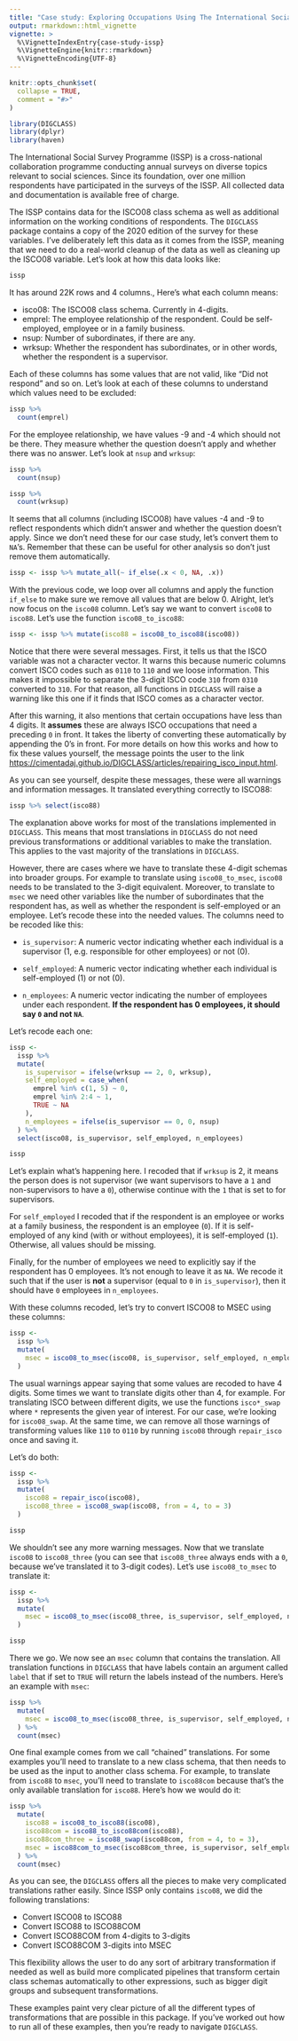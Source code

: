 ```yaml
---
title: "Case study: Exploring Occupations Using The International Social Survey Programme (ISSP)"
output: rmarkdown::html_vignette
vignette: >
  %\VignetteIndexEntry{case-study-issp}
  %\VignetteEngine{knitr::rmarkdown}
  %\VignetteEncoding{UTF-8}
---
```


```r
knitr::opts_chunk$set(
  collapse = TRUE,
  comment = "#>"
)
```

```r
library(DIGCLASS)
library(dplyr)
library(haven)
```

The International Social Survey Programme (ISSP) is a cross-national collaboration programme conducting annual surveys on diverse topics relevant to social sciences. Since its foundation, over one million respondents have participated in the surveys of the ISSP. All collected data and documentation is available free of charge.

The ISSP contains data for the ISCO08 class schema as well as additional information on the working conditions of respondents. The `DIGCLASS` package contains a copy of the 2020 edition of the survey for these variables. I've deliberately left this data as it comes from the ISSP, meaning that we need to do a real-world cleanup of the data as well as cleaning up the ISCO08 variable. Let's look at how this data looks like:

```r
issp
```

It has around 22K rows and 4 columns., Here's what each column means:

* isco08: The ISCO08 class schema. Currently in 4-digits.
* emprel: The employee relationship of the respondent. Could be self-employed, employee or in a family business.
* nsup: Number of subordinates, if there are any.
* wrksup: Whether the respondent has subordinates, or in other words, whether the respondent is a supervisor.

Each of these columns has some values that are not valid, like "Did not respond" and so on. Let's look at each of these columns to understand which values need to be excluded:

```r
issp %>%
  count(emprel)
```

For the employee relationship, we have values -9 and -4 which should not be there. They measure whether the question doesn't apply and whether there was no answer. Let's look at  `nsup` and `wrksup`:

```r
issp %>%
  count(nsup)
```


```r
issp %>%
  count(wrksup)
```

It seems that all columns (including ISCO08) have values -4 and -9 to reflect respondents which didn't answer and whether the question doesn't apply. Since we don't need these for our case study, let's convert them to `NA`'s. Remember that these can be useful for other analysis so don't just remove them automatically.

```r
issp <- issp %>% mutate_all(~ if_else(.x < 0, NA, .x))
```

With the previous code, we loop over all columns and apply the function `if_else` to make sure we remove all values that are below 0. Alright, let's now focus on the `isco08` column. Let's say we want to convert `isco08` to `isco88`. Let's use the function `isco08_to_isco88`:

```r
issp <- issp %>% mutate(isco88 = isco08_to_isco88(isco08))
```

Notice that there were several messages. First, it tells us that the ISCO variable was not a character vector. It warns this because numeric columns convert ISCO codes such as `0110` to `110` and we loose information. This makes it impossible to separate the 3-digit ISCO code `310` from `0310` converted to `310`. For that reason, all functions in `DIGCLASS` will raise a warning like this one if it finds that ISCO comes as a character vector.

After this warning, it also mentions that certain occupations have less than 4 digits. It **assumes** these are always ISCO occupations that need a preceding `0` in front. It takes the liberty of converting these automatically by appending the 0's in front. For more details on how this works and how to fix these values yourself, the message points the user to the link [https://cimentadaj.github.io/DIGCLASS/articles/repairing_isco_input.html](https://cimentadaj.github.io/DIGCLASS/articles/repairing_isco_input.html).

As you can see yourself, despite these messages, these were all warnings and information messages. It translated everything correctly to ISCO88:

```r
issp %>% select(isco88)
```

The explanation above works for most of the translations implemented in `DIGCLASS`. This means that most translations in `DIGCLASS` do not need previous transformations or additional variables to make the translation. This applies to the vast majority of the translations in `DIGCLASS`.

However, there are cases where we have to translate these 4-digit schemas into broader groups. For example to translate using `isco08_to_msec`, `isco08` needs to be translated to the 3-digit equivalent. Moreover, to translate to `msec` we need other variables like the number of subordinates that the respondent has, as well as whether the respondent is self-employed or an employee. Let's recode these into the needed values. The columns need to be recoded like this:

* `is_supervisor`: A numeric vector indicating whether each individual is a supervisor (1, e.g. responsible for other employees) or not (0).

* `self_employed`: A numeric vector indicating whether each individual is self-employed (1) or not (0).

* `n_employees`: A numeric vector indicating the number of employees under each respondent. **If the respondent has 0 employees, it should say `0` and not `NA`**.

Let's recode each one:

```r
issp <-
  issp %>%
  mutate(
    is_supervisor = ifelse(wrksup == 2, 0, wrksup),
    self_employed = case_when(
      emprel %in% c(1, 5) ~ 0,
      emprel %in% 2:4 ~ 1,
      TRUE ~ NA
    ),
    n_employees = ifelse(is_supervisor == 0, 0, nsup)
  ) %>%
  select(isco08, is_supervisor, self_employed, n_employees)

issp
```

Let's explain what's happening here. I recoded that if `wrksup` is 2, it means the person does is not supervisor (we want supervisors to have a `1` and non-supervisors to have a `0`), otherwise continue with the `1` that is set to for supervisors.

For `self_employed` I recoded that if the respondent is an employee or works at a family business, the respondent is an employee (`0`). If it is self-employed of any kind (with or without employees), it is self-employed (`1`). Otherwise, all values should be missing.

Finally, for the number of employees we need to explicitly say if the respondent has 0 employees. It's not enough to leave it as `NA`. We recode it such that if the user is **not** a supervisor (equal to `0` in `is_supervisor`), then it should have `0` employees in `n_employees`.

With these columns recoded, let's try to convert ISCO08 to MSEC using these columns:

```r
issp <-
  issp %>%
  mutate(
    msec = isco08_to_msec(isco08, is_supervisor, self_employed, n_employees)
  )
```

The usual warnings appear saying that some values are recoded to have 4 digits. Some times we want to translate digits other than 4, for example. For translating ISCO between different digits, we use the functions `isco*_swap` where `*` represents the given year of interest. For our case, we're looking for `isco08_swap`. At the same time, we can remove all those warnings of transforming values like `110` to `0110` by running `isco08` through `repair_isco` once and saving it.

Let's do both:

```r
issp <-
  issp %>%
  mutate(
    isco08 = repair_isco(isco08),
    isco08_three = isco08_swap(isco08, from = 4, to = 3)
  )

issp
```

We shouldn't see any more warning messages. Now that we translate `isco08` to `isco08_three` (you can see that `isco08_three` always ends with a `0`, because we've translated it to 3-digit codes). Let's use `isco08_to_msec` to translate it:

```r
issp <-
  issp %>%
  mutate(
    msec = isco08_to_msec(isco08_three, is_supervisor, self_employed, n_employees)
  )

issp
```

There we go. We now see an `msec` column that contains the translation. All translation functions in `DIGCLASS` that have labels contain an argument called `label` that if set to `TRUE` will return the labels instead of the numbers. Here's an example with `msec`:

```r
issp %>%
  mutate(
    msec = isco08_to_msec(isco08_three, is_supervisor, self_employed, n_employees, label = TRUE)
  ) %>%
  count(msec)
```

One final example comes from we call "chained" translations. For some examples you'll need to translate to a new class schema, that then needs to be used as the input to another class schema. For example, to translate from `isco88` to `msec`, you'll need to translate to `isco88com` because that's the only available translation for `isco88`. Here's how we would do it:

```r
issp %>%
  mutate(
    isco88 = isco08_to_isco88(isco08),
    isco88com = isco88_to_isco88com(isco88),
    isco88com_three = isco88_swap(isco88com, from = 4, to = 3),
    msec = isco88com_to_msec(isco88com_three, is_supervisor, self_employed, n_employees, label = TRUE)
  ) %>%
  count(msec)
```

As you can see, the `DIGCLASS` offers all the pieces to make very complicated translations rather easily. Since ISSP only contains `isco08`, we did the following translations:

* Convert ISCO08 to ISCO88
* Convert ISCO88 to ISCO88COM
* Convert ISCO88COM from 4-digits to 3-digits
* Convert ISCO88COM 3-digits into MSEC

This flexibility allows the user to do any sort of arbitrary transformation if needed as well as build more complicated pipelines that transform certain class schemas automatically to other expressions, such as bigger digit groups and subsequent transformations.

These examples paint very clear picture of all the different types of transformations that are possible in this package. If you've worked out how to run all of these examples, then you're ready to navigate `DIGCLASS`.
